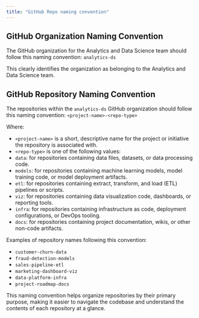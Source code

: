 ```yaml
---
title: "GitHub Repo naming convention"
---
```


## GitHub Organization Naming Convention

The GitHub organization for the Analytics and Data Science team should follow this naming convention: `analytics-ds`

This clearly identifies the organization as belonging to the Analytics and Data Science team.

## GitHub Repository Naming Convention

The repositories within the `analytics-ds` GitHub organization should follow this naming convention: `<project-name>-<repo-type>`

Where:

-   `<project-name>` is a short, descriptive name for the project or initiative the repository is associated with.
-   `<repo-type>` is one of the following values:
-   `data`: for repositories containing data files, datasets, or data processing code.
-   `models`: for repositories containing machine learning models, model training code, or model deployment artifacts.
-   `etl`: for repositories containing extract, transform, and load (ETL) pipelines or scripts.
-   `viz`: for repositories containing data visualization code, dashboards, or reporting tools.
-   `infra`: for repositories containing infrastructure as code, deployment configurations, or DevOps tooling.
-   `docs`: for repositories containing project documentation, wikis, or other non-code artifacts.

Examples of repository names following this convention:

-   `customer-churn-data`
-   `fraud-detection-models`
-   `sales-pipeline-etl`
-   `marketing-dashboard-viz`
-   `data-platform-infra`
-   `project-roadmap-docs`

This naming convention helps organize repositories by their primary purpose, making it easier to navigate the codebase and understand the contents of each repository at a glance.